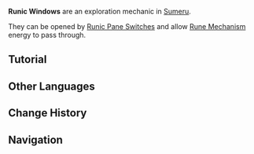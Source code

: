 {{Terminology Infobox
|image        = Tutorial Runic Window and Runic Pane Switch.png
|type         = Exploration
|region       = Sumeru
|subregion    = Great Red Sand
|area         = Desert of Hadramaveth
|subarea      = 
}}
'''Runic Windows''' are an exploration mechanic in [[Sumeru]].

They can be opened by [[Runic Pane Switch]]es and allow [[Rune Mechanism]] energy to pass through.

==Tutorial==
{{Tutorial|Runic Window and Runic Pane Switch}}

==Other Languages==
{{Other Languages
|en      = Runic Window
|zhs     = 符文窗
|zhs_rm  = Fúwén-chuāng
|zht     = 符文窗
|zht_rm  = Fúwén-chuāng
|zh_tl   = Runic Window
|ja      = 符文の窓
|ja_rm   = Fumon no Mado
|ja_tl   = Runic Window
|ko      = 룬 문자 창문
|ko_tl   = Rune Letter Window
|es      = Ventana rúnica
|es_tl   = Runic Window
|fr      = Fenêtre runique
|fr_tl   = Runic Window
|ru      = Руническое окно
|ru_tl   = Runic Window
|th      = หน้าต่างรูน
|th_rm   = 
|th_tl   = 
|vi      = Cửa Sổ Phù Văn
|vi_tl   = 
|de      = Runenfenster
|de_tl   = Rune Window
|id      = Jendela Rahasia
|id_tl   = Secret Window
|pt      = Janela Rúnica
|pt_tl   = 
|tr      = Run Camı
|tr_tl   = Rune Window
|it      = Finestre runiche
|it_tl   = Runic Windows
}}

==Change History==
{{Change History|3.4}}

==Navigation==
{{Exploration Navbox|Sumeru}}